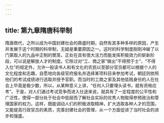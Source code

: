 ```yaml
---
---
---
```

title: 第九章隋唐科举制
---







隋唐商代，之所以成为中国封建社会的鼎盛时期，自然有其多种多样的原因，产生并发展于这个时期的科举制，无疑是重要原因之一。这时的科学制度刚刚冲破了以门第取人的九品中正制的樊笼，正处在具有很大活力而能发挥积极效力的崭新阶段，可以说是解放人才的制度。它除过对“工、商之家”做出“不得预于士”，“不得入仕”的规定外，允许一般读书人和有文化的农民以至部分官员都可以根据个人的文化程度和志趣，自愿地向各级官府报名并选择某项科目来参加考试，朝廷则依照他们的考试成绩进行选取并授予官职。而当时的工商之家及其他低贱身份的人在社会上毕竟是极少数，所以，从某种意义上讲，“任何人只要埋头读书，就有资格应考”。于是，对人们通过考试竞争而进入仕途来说，就具有了一定程度的公平性和广泛性，使得一部分处于社会中低层而了解社会实际的优秀人物取得参预政治和管理国家的权力。这样，既能调动人们的积极进取精神，扩大选取各种人才的范围，又能提高行政官员的素质，完善封建社会的管理，从一个方面促进了当时社会的进步和强盛。